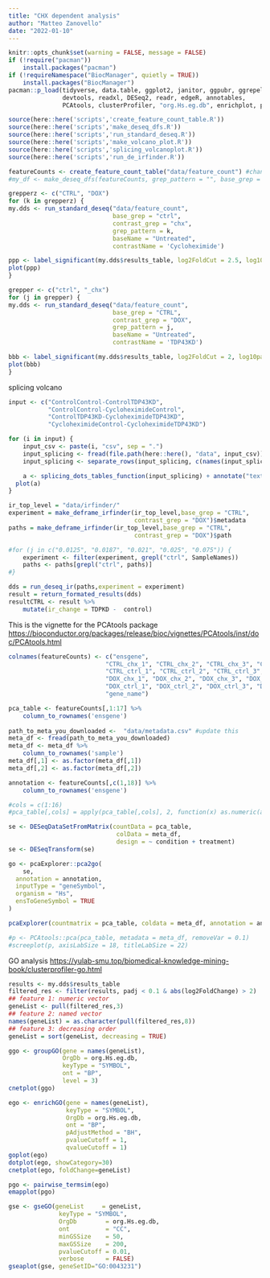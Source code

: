 ```yaml
---
title: "CHX dependent analysis"
author: "Matteo Zanovello"
date: "2022-01-10"
---
```


```r
knitr::opts_chunk$set(warning = FALSE, message = FALSE)
if (!require("pacman"))
    install.packages("pacman")
if (!requireNamespace("BiocManager", quietly = TRUE))
    install.packages("BiocManager")
pacman::p_load(tidyverse, data.table, ggplot2, janitor, ggpubr, ggrepel,
               devtools, readxl, DESeq2, readr, edgeR, annotables,
               PCAtools, clusterProfiler, "org.Hs.eg.db", enrichplot, pcaExplorer, topGO)

source(here::here('scripts','create_feature_count_table.R'))
source(here::here('scripts','make_deseq_dfs.R'))
source(here::here('scripts','run_standard_deseq.R'))
source(here::here('scripts','make_volcano_plot.R'))
source(here::here('scripts','splicing_volcanoplot.R'))
source(here::here('scripts','run_de_irfinder.R'))
```

```r
featureCounts <- create_feature_count_table("data/feature_count") #change here!!
#my_df <- make_deseq_dfs(featureCounts, grep_pattern = "", base_grep = "CTRL", contrast_grep = "DOX")

grepperz <- c("CTRL", "DOX")
for (k in grepperz) {
my.dds <- run_standard_deseq("data/feature_count", 
                             base_grep = "ctrl",
                             contrast_grep = "chx",  
                             grep_pattern = k,
                             baseName = "Untreated",
                             contrastName = 'Cycloheximide')

ppp <- label_significant(my.dds$results_table, log2FoldCut = 2.5, log10padj = 40) + annotate("text", x=8, y=-5, label=k)
plot(ppp)
}

grepper <- c("ctrl", "_chx")
for (j in grepper) {
my.dds <- run_standard_deseq("data/feature_count", 
                             base_grep = "CTRL",
                             contrast_grep = "DOX",  
                             grep_pattern = j,
                             baseName = "Untreated",
                             contrastName = 'TDP43KD')

bbb <- label_significant(my.dds$results_table, log2FoldCut = 2, log10padj = 15) + annotate("text", x=7, y=-0.5, label=j)
plot(bbb)
}
```

splicing volcano

```r
input <- c("ControlControl-ControlTDP43KD", 
           "ControlControl-CycloheximideControl", 
           "ControlTDP43KD-CycloheximideTDP43KD",
           "CycloheximideControl-CycloheximideTDP43KD")

for (i in input) {
    input_csv <- paste(i, "csv", sep = ".")
    input_splicing <- fread(file.path(here::here(), "data", input_csv))
    input_splicing <- separate_rows(input_splicing, c(names(input_splicing[,c(4:9,12,15)])), sep  = c(";"), convert = T)

    a <- splicing_dots_tables_function(input_splicing) + annotate("text", x=0.7, y=0.1, label=i)
  plot(a)
}
```

```r
ir_top_level = "data/irfinder/"
experiment = make_deframe_irfinder(ir_top_level,base_grep = "CTRL",
                                   contrast_grep = "DOX")$metadata
paths = make_deframe_irfinder(ir_top_level,base_grep = "CTRL",
                                   contrast_grep = "DOX")$path

#for (j in c("0.0125", "0.0187", "0.021", "0.025", "0.075")) {
    experiment <- filter(experiment, grepl("ctrl", SampleNames))
    paths <- paths[grepl("ctrl", paths)]
#}

dds = run_deseq_ir(paths,experiment = experiment)
result = return_formated_results(dds)
resultCTRL <- result %>% 
    mutate(ir_change = TDPKD -  control)
```

This is the vignette for the PCAtools package <https://bioconductor.org/packages/release/bioc/vignettes/PCAtools/inst/doc/PCAtools.html>
```r
colnames(featureCounts) <- c("ensgene", 
                           "CTRL_chx_1", "CTRL_chx_2", "CTRL_chx_3", "CTRL_chx_4",
                           "CTRL_ctrl_1", "CTRL_ctrl_2", "CTRL_ctrl_3", "CTRL_ctrl_4",
                           "DOX_chx_1", "DOX_chx_2", "DOX_chx_3", "DOX_chx_4", 
                           "DOX_ctrl_1", "DOX_ctrl_2", "DOX_ctrl_3", "DOX_ctrl_4", 
                           "gene_name")

pca_table <- featureCounts[,1:17] %>%
    column_to_rownames('ensgene')
    
path_to_meta_you_downloaded <-  "data/metadata.csv" #update this
meta_df <- fread(path_to_meta_you_downloaded)
meta_df <- meta_df %>%
    column_to_rownames('sample') 
meta_df[,1] <- as.factor(meta_df[,1])
meta_df[,2] <- as.factor(meta_df[,2])

annotation <- featureCounts[,c(1,18)] %>%
    column_to_rownames('ensgene')

#cols = c(1:16)    
#pca_table[,cols] = apply(pca_table[,cols], 2, function(x) as.numeric(as.character(x)))

se <- DESeqDataSetFromMatrix(countData = pca_table,
                              colData = meta_df,
                              design = ~ condition + treatment)
se <- DESeqTransform(se)

go <- pcaExplorer::pca2go(
    se,
  annotation = annotation,
  inputType = "geneSymbol",
  organism = "Hs",
  ensToGeneSymbol = TRUE
)

pcaExplorer(countmatrix = pca_table, coldata = meta_df, annotation = annotation, pca2go = go)

#p <- PCAtools::pca(pca_table, metadata = meta_df, removeVar = 0.1)
#screeplot(p, axisLabSize = 18, titleLabSize = 22)
```

GO analysis
<https://yulab-smu.top/biomedical-knowledge-mining-book/clusterprofiler-go.html>
```r
results <- my.dds$results_table
filtered_res <- filter(results, padj < 0.1 & abs(log2FoldChange) > 2)
## feature 1: numeric vector
geneList <- pull(filtered_res,3)
## feature 2: named vector
names(geneList) = as.character(pull(filtered_res,8))
## feature 3: decreasing order
geneList = sort(geneList, decreasing = TRUE)

ggo <- groupGO(gene = names(geneList),
               OrgDb = org.Hs.eg.db,
               keyType = "SYMBOL",
               ont = "BP",
               level = 3)
cnetplot(ggo)

ego <- enrichGO(gene = names(geneList),
                keyType = "SYMBOL",
                OrgDb = org.Hs.eg.db,
                ont = "BP",
                pAdjustMethod = "BH",
                pvalueCutoff = 1,
                qvalueCutoff = 1)
goplot(ego)
dotplot(ego, showCategory=30)
cnetplot(ego, foldChange=geneList)

pgo <- pairwise_termsim(ego)
emapplot(pgo)

gse <- gseGO(geneList     = geneList,
              keyType = "SYMBOL",
              OrgDb        = org.Hs.eg.db,
              ont          = "CC",
              minGSSize    = 50,
              maxGSSize    = 200,
              pvalueCutoff = 0.01,
              verbose      = FALSE)
gseaplot(gse, geneSetID="GO:0043231")
```